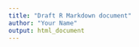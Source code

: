 ```yaml
---
title: "Draft R Markdown document"
author: "Your Name"
output: html_document
---
```


```r



```

